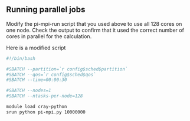 ::: challenge
## Running parallel jobs
Modify the pi-mpi-run script that you used above to use all 128 cores on
one node.  Check the output to confirm that it used the correct number
of cores in parallel for the calculation.

::: solution
Here is a modified script

```bash
#!/bin/bash

#SBATCH --partition=`r config$sched$partition`
#SBATCH --qos=`r config$sched$qos`
#SBATCH --time=00:00:30

#SBATCH --nodes=1
#SBATCH --ntasks-per-node=128

module load cray-python
srun python pi-mpi.py 10000000
```
:::
:::